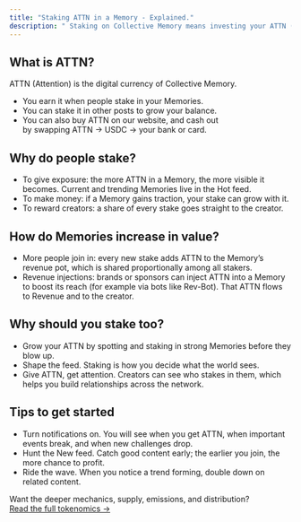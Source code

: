 ```yaml
---
title: "Staking ATTN in a Memory - Explained."
description: " Staking on Collective Memory means investing your ATTN (Attention Tokens) into a Memory. When you stake, you are both aiming to earn rewards and pushing that Memory higher in visibility so more people see it. This post walks you through the basics of ATTN, why people stake, how Memories grow in value, and how to get started."
---
```


## What is ATTN?

ATTN (Attention) is the digital currency of Collective Memory.

- You earn it when people stake in your Memories.
- You can stake it in other posts to grow your balance.
- You can also buy ATTN on our website, and cash out \
  by swapping ATTN → USDC → your bank or card.

## Why do people stake?

- To give exposure: the more ATTN in a Memory, the more visible it becomes. Current and trending Memories live in the Hot feed.
- To make money: if a Memory gains traction, your stake can grow with it.
- To reward creators: a share of every stake goes straight to the creator.

## How do Memories increase in value?

- More people join in: every new stake adds ATTN to the Memory’s revenue pot, which is shared proportionally among all stakers.
- Revenue injections: brands or sponsors can inject ATTN into a Memory to boost its reach (for example via bots like Rev-Bot). That ATTN flows to Revenue and to the creator.

## Why should you stake too?

- Grow your ATTN by spotting and staking in strong Memories before they blow up.
- Shape the feed. Staking is how you decide what the world sees.
- Give ATTN, get attention. Creators can see who stakes in them, which helps you build relationships across the network.

## Tips to get started

- Turn notifications on. You will see when you get ATTN, when important events break, and when new challenges drop.
- Hunt the New feed. Catch good content early; the earlier you join, the more chance to profit.
- Ride the wave. When you notice a trend forming, double down on related content.

Want the deeper mechanics, supply, emissions, and distribution?\
[Read the full tokenomics → ](https://docs.collectivememory.ai/attn-token)